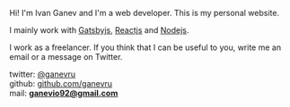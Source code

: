 
<Banner />

Hi! I'm Ivan Ganev and I'm a web developer. This is my personal website.

I mainly work with [Gatsbyjs](https://www.gatsbyjs.org/), [Reactjs](https://reactjs.org/) and [Nodejs](https://nodejs.org).

I work as a freelancer. If you think that I can be useful to you, write me an email or a message on Twitter.

twitter: [@ganevru](https://twitter.com/Ganevru)  
github: [github.com/ganevru](https://github.com/Ganevru)  
mail: **ganevio92@gmail.com**

<p>&nbsp;</p>

<FeedSearch />
<Tags showAllTagsButton={false} />
<FeedItems />
